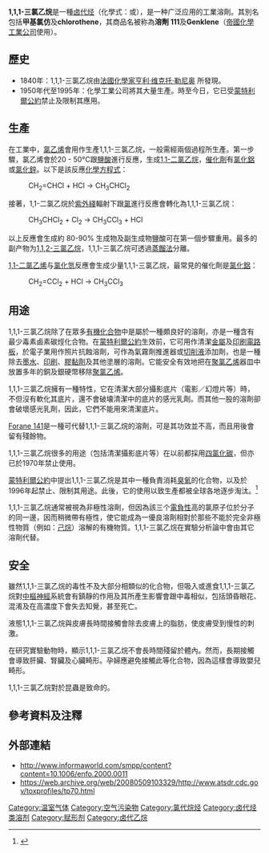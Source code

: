 {{Chembox
| Name = 1,1,1-三氯乙烷
| ImageFileL1 = 1,1,1-trichloroethane-2D-skeletal.png
| ImageSizeL1 = 120px
| ImageNameL1 = 骨架式
| ImageFileR1 = 1,1,1-trichloroethane-3D-vdW.png
| ImageSizeR1 = 120px
| ImageNameR1 = 3D模型
| IUPACName = 1,1,1-trichloroethane
| IUPACNameZh = 1,1,1-三氯乙烷
| SystematicName = 1,1,1-三氯乙烷
| OtherNames = 甲基氯仿
| Section1 = {{Chembox Identifiers
| IUPHAR_ligand = 5482
|   SMILES = ClC(Cl)(Cl)C
|   ChemSpiderID_Ref = {{chemspidercite|correct|chemspider}}
| ChEBI_Ref = {{ebicite|correct|EBI}}
| ChEBI = 36015
| ChemSpiderID = 6042
| PubChem = 6278
| UNII_Ref = {{fdacite|correct|FDA}}
| UNII = 113C650IR1
| KEGG_Ref = {{keggcite|correct|kegg}}
| KEGG = C18246
| InChI = 1/C2H3Cl3/c1-2(3,4)5/h1H3
| InChIKey = UOCLXMDMGBRAIB-UHFFFAOYAP
| ChEMBL_Ref = {{ebicite|correct|EBI}}
| ChEMBL = 16080
| StdInChI_Ref = {{stdinchicite|correct|chemspider}}
| StdInChI = 1S/C2H3Cl3/c1-2(3,4)5/h1H3
| StdInChIKey_Ref = {{stdinchicite|correct|chemspider}}
| StdInChIKey = UOCLXMDMGBRAIB-UHFFFAOYSA-N
| CASNo = 71-55-6
|    CASNo_Ref = {{cascite|correct|CAS}}
  }}
| Section2 = {{Chembox Properties
|   Formula = {{化學式|碳|2|氫|3|氯|3|link=}} 或<br /> {{化學式|碳|氫|3|碳|氯|3}}
|   MolarMass = 133.4 
|   Appearance = 無色液體
|   Density = 1.32 g/cm³ (液體)
|   MeltingPt = -33 °C (240 K)
|   BoilingPt = 74 °C (347 K)
|   Solubility = 水溶性
  }}
| Section7 = {{Chembox Hazards
|   MainHazards = 刺激上呼吸道，並可導致眼部出現嚴重的疼痛、發炎及腫塊。
|   NFPA-H = 3
|   NFPA-F = 1
|   NFPA-R = 1
|   RPhrases =  {{R19}}, {{R20}}, {{R40}}, {{R59}}, {{R66}}
|   SPhrases =  {{S9}}, {{S16}}, {{S24}}, {{S25}}, {{S46}}, {{S59}}, {{S61}}
|   FlashPt = 
|   Autoignition = 
  }}
| Section8 = {{Chembox Related
|   OtherAnions =
|   OtherCations =
|   Function =
|   OtherFunctn =
|   OtherCpds =

  }}
}}

'''1,1,1-三氯乙烷'''是一種[[卤代烃|卤代烃]]（化學式：{{化學式|碳|氫|3|碳|氯|3|link=}}或{{化學式|碳|2|氫|3|氯|3}}），是一种广泛应用的工業溶劑。其別名包括'''甲基氯仿'''及'''chlorothene'''，其商品名被称為'''溶劑 111'''及'''Genklene'''（[[帝國化學工業公司|帝國化學工業公司]]使用）。

== 歷史 ==
* 1840年：1,1,1-三氯乙烷由[[法國|法國]][[化學家|化學家]][[亨利·维克托·勒尼奥|亨利·维克托·勒尼奥]] 所發現。
* 1950年代至1995年：化學工業公司將其大量生產。時至今日，它已受[[蒙特利爾公約|蒙特利爾公約]]禁止及限制其應用。

== 生產 ==
在工業中，[[氯乙烯|氯乙烯]]會用作生產1,1,1-三氯乙烷，一般需經兩個過程所生產。第一步驟，氯乙烯會於20 - 50°C跟[[鹽酸|鹽酸]]進行反應，生成[[1,1-二氯乙烷|1,1-二氯乙烷]]，[[催化劑|催化劑]]有[[氯化鋁|氯化鋁]]或[[氯化鋅|氯化鋅]]。以下是該反應[[化學方程式|化學方程式]]：

:CH<sub>2</sub>=CHCl + HCl → CH<sub>3</sub>CHCl<sub>2</sub>

接著，1,1-二氯乙烷於[[紫外綫|紫外綫]]輻射下跟[[氯氣|氯]]進行反應會轉化為1,1,1-三氯乙烷：

:CH<sub>3</sub>CHCl<sub>2</sub> + Cl<sub>2</sub> → CH<sub>3</sub>CCl<sub>3</sub> + HCl

以上反應會生成約 80-90% 生成物及副生成物鹽酸可在第一個步驟重用。最多的副产物为[[1,1,2-三氯乙烷|1,1,2-三氯乙烷]]，1,1,1-三氯乙烷可透過[[蒸餾法|蒸餾法]]分離。

[[1,1-二氯乙烯|1,1-二氯乙烯]]与[[氯化氫|氯化氫]]反應會生成少量1,1,1-三氯乙烷，最常見的催化劑是[[氯化鋁|氯化鋁]]：

:CH<sub>2</sub>=CCl<sub>2</sub> + HCl → CH<sub>3</sub>CCl<sub>3</sub>

== 用途 ==
1,1,1-三氯乙烷除了在眾多[[有機化合物|有機化合物]]中是屬於一種頗良好的溶劑，亦是一種含有最少毒素鹵素碳烴化合物。在[[蒙特利爾公約|蒙特利爾公約]]生效前，它可用作清潔[[金屬|金屬]]及[[印刷電路板|印刷電路板]]，於電子業用作照片抗蝕溶劑，可作為氣霧劑推進器或[[切削液|切削液]]添加劑，也是一種除去[[墨水|墨水]]、[[印刷|印刷]]、[[膠黏劑|膠黏劑]]及其他塗層的溶劑。它能安全有效地把在[[聚氯乙烯|聚氯乙烯]]器皿中放置多年的銅及銀硬幣移除[[聚氯乙烯|聚氯乙烯]]。

1,1,1-三氯乙烷擁有一種特性，它在清潔大部分攝影底片（電影／幻燈片等）時，不但沒有軟化其底片，還不會破壊清潔中的底片的感光乳劑。而其他一股的溶劑卻會破壞感光乳劑，因此，它們不能用來清潔底片。

[[Forane_141|Forane 141]]是一種可代替1,1,1-三氯乙烷的溶劑，可是其功效並不高，而且用後會留有殘餘物。

1,1,1-三氯乙烷很多的用途（包括清潔攝影底片等）在以前都採用[[四氯化碳|四氯化碳]]，但亦已於1970年禁止使用。

[[蒙特利爾公約|蒙特利爾公約]]中提出1,1,1-三氯乙烷是其中一種負責消耗[[臭氧|臭氧]]的化合物，以及於1996年起禁止、限制其用途。此後，它的使用以致生產都被全球各地逐步淘汰。<ref>{{Cite web |url=http://www.norden.org/pub/ebook/2003-516.pdf |title=耗盡臭氧物質於實驗中的用途 |accessdate=2008-05-14 |archive-date=2008-02-27 |archive-url=https://web.archive.org/web/20080227052412/http://www.norden.org/pub/ebook/2003-516.pdf |dead-url=yes }}</ref>

1,1,1-三氯乙烷通常被視為非極性溶劑，但因為該三个[[電負性|電負性]]高的氯原子位於分子的同一邊，因而稍微帶有極性，使它能成為一優良溶劑相對於那些不能於完全非極性物質（例如：[[己烷|己烷]]）溶解的有機物質。1,1,1-三氯乙烷在實驗分析論中會由其它溶劑代替。

== 安全 ==
雖然1,1,1-三氯乙烷的毒性不及大部分相類似的化合物，但吸入或進食1,1,1-三氯乙烷對[[中樞神經|中樞神經]]系統會有鎮靜的作用及其所產生影響會跟中毒相似，包括頭昏眼花、混淆及在高濃度下會失去知覺，甚至死亡。

液態1,1,1-三氯乙烷與皮膚長時間接觸會除去皮膚上的脂肪，使皮膚受到慢性的刺激。

在研究實驗動物時，顯示1,1,1-三氯乙烷不會長時間殘留於體內。然而，長期接觸會導致肝臟、腎臟及心臟畸形。孕婦應避免接觸此等化合物，因為這樣會導致嬰兒畸形。

1,1,1-三氯乙烷對於昆蟲是致命的。

== 參考資料及注釋 ==
<references />

== 外部連結 ==
*[http://www.informaworld.com/smpp/content?content=10.1006/enfo.2000.0011 http://www.informaworld.com/smpp/content?content=10.1006/enfo.2000.0011]{{Wayback|url=http://www.informaworld.com/smpp/content?content=10.1006%2Fenfo.2000.0011 |date=20090220145720 }}
*[https://web.archive.org/web/20080509103329/http://www.atsdr.cdc.gov/toxprofiles/tp70.html https://web.archive.org/web/20080509103329/http://www.atsdr.cdc.gov/toxprofiles/tp70.html]

{{Authority control}}
{{鹵代乙烷}}
[[Category:温室气体|Category:温室气体]]
[[Category:空气污染物|Category:空气污染物]]
[[Category:氯代烷烃|Category:氯代烷烃]]
[[Category:卤代烃类溶剂|Category:卤代烃类溶剂]]
[[Category:赋形剂|Category:赋形剂]]
[[Category:卤代乙烷|Category:卤代乙烷]]